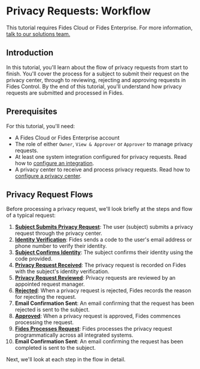 
# Privacy Requests: Workflow

<TutorialKey duration="4" product="Fides" topic="Privacy Requests"/>

<Callout emoji=""> This tutorial requires Fides Cloud or Fides Enterprise. For more information, [talk to our solutions team.](https://ethyca.com/book-demo?utm_source=docs-site) </Callout>

## Introduction
In this tutorial, you'll learn about the flow of privacy requests from start to finish.  You'll cover the process for a subject to submit their request on the privacy center, through to reviewing, rejecting and approving requests in Fides Control. By the end of this tutorial, you'll understand how privacy requests are submitted and processed in Fides.

## Prerequisites

For this tutorial, you'll need:

* A Fides Cloud or Fides Enterprise account
* The role of either `Owner`, `View & Approver` or `Approver` to manage privacy requests.
* At least one system integration configured for privacy requests. Read how to [configure an integration](/tutorials/privacy-requests-configuration/integrations).
* A privacy center to receive and process privacy requests. Read how to [configure a privacy center](/tutorials/consent-management-configuration/privacy-experiences/privacy-center).



## Privacy Request Flows

Before processing a privacy request, we'll look briefly at the steps and flow of a typical request:

<Screenshot img="/assets/img/tutorials/privacy-requests-request-flow.gif" description="Typical data privacy request flow" />

1. **[Subject Submits Privacy Request](/tutorials/privacy-requests-workflow/privacy-requests-submitting-requests)**: The user (subject) submits a privacy request through the privacy center.
2. **[Identity Verification](/tutorials/privacy-requests-workflow/privacy-requests-submitting-requests#subject-identity-verification)**: Fides sends a code to the user's email address or phone number to verify their identity.
3. **[Subject Confirms Identity](/tutorials/privacy-requests-workflow/privacy-requests-submitting-requests#subject-identity-verification)**: The subject confirms their identity using the code provided.
4. **[Privacy Request Received](/tutorials/privacy-requests-workflow/privacy-requests-reviewing-requests)**: The privacy request is recorded on Fides with the subject's identity verification.
5. **[Privacy Request Reviewed](/tutorials/privacy-requests-workflow/privacy-requests-reviewing-requests)**: Privacy requests are reviewed by an appointed request manager.
6. **[Rejected](/tutorials/privacy-requests-workflow/privacy-requests-rejecting-requests)**: When a privacy request is rejected, Fides records the reason for rejecting the request.
7. **Email Confirmation Sent**: An email confirming that the request has been rejected is sent to the subject.
8. **[Approved](/tutorials/privacy-requests-workflow/privacy-requests-approving-requests)**: When a privacy request is approved, Fides commences processing the request.
9. **[Fides Processes Request](/tutorials/privacy-requests-workflow/privacy-requests-approving-requests#process-after-approving-request)**: Fides processes the privacy request programmatically across all integrated systems.
10. **Email Confirmation Sent**: An email confirming the request has been completed is sent to the subject.

Next, we'll look at each step in the flow in detail.